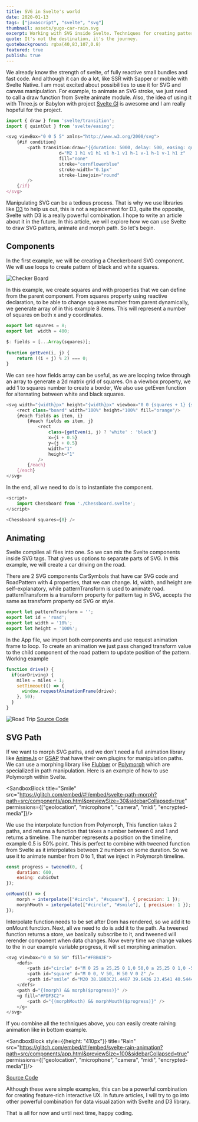 ```yaml
---
title: SVG in Svelte's world
date: 2020-01-13
tags: ["javascript", "svelte", "svg"]
thumbnail: assets/yugo-car-rain.svg
excerpt: Working with SVG inside Svelte. Techniques for creating patterns, animating properties and M+morphing SVG paths.
quote: It's not the destination, it's the journey.
quotebackground: rgba(40,83,107,0.8)
featured: true
publish: true
---
```


We already know the strength of svelte, of fully reactive small bundles and fast code. And although it can do a lot, like SSR with Sapper or mobile with Svelte Native. I am most excited about possibilities to use it for SVG and canvas manipulation. For example, to animate an SVG stroke, we just need to call a draw function from Svelte animate module. Also, the idea of using it with Three.js or Babylon with project [Svelte Gl](https://github.com/Rich-Harris/svelte-gl) is awesome and I am really hopeful for the project.

```javascript
import { draw } from 'svelte/transition';
import { quintOut } from 'svelte/easing';

<svg viewBox="0 0 5 5" xmlns="http://www.w3.org/2000/svg">
	{#if condition}
		<path transition:draw="{{duration: 5000, delay: 500, easing: quintOut}}"
					d="M2 1 h1 v1 h1 v1 h-1 v1 h-1 v-1 h-1 v-1 h1 z"
					fill="none"
					stroke="cornflowerblue"
					stroke-width="0.1px"
					stroke-linejoin="round"
		/>
	{/if}
</svg>
```

Manipulating SVG can be a tedious process. That is why we use libraries like [D3](https://d3js.org/) to help us out, this is not a replacement for D3, quite the opposite, Svelte with D3 is a really powerful combination. I hope to write an article about it in the future. In this article, we will explore how we can use Svelte to draw SVG patters, animate and morph path. So let's begin.

## Components

In the first example, we will be creating a Checkerboard SVG component. We will use loops to create pattern of black and white squares.

![Checker Board](assets/board.png)

In this example, we create squares and with properties that we can define from the parent component. From squares property using reactive declaration, to be able to change squares number from parent dynamically, we generate array of in this example 8 items. This will represent a number of squares on both x and y coordinates.

```javascript
export let squares = 8;
export let  width = 400;
	
$: fields = [...Array(squares)];
	
function getEven(i, j) {
	return ((i + j) % 2) === 0;
}
```

We can see how fields array can be useful, as we are looping twice through an array to generate a 2d matrix grid of squares. On a viewbox property, we add 1 to squares number to create a border, We also use getEven function for alternating between white and black squares.

```javascript
<svg width="{width}px" height="{width}px" viewbox="0 0 {squares + 1} {squares + 1}">
	<rect class="board" width="100%" height="100%" fill="orange"/>
	{#each fields as item, i}
		{#each fields as item, j}
			<rect
				class={getEven(i, j) ? 'white' : 'black'}
				x={i + 0.5}
				y={j + 0.5}
				width="1"
				height="1"
			/>
		{/each}
	{/each}
</svg>
```

In the end, all we need to do is to instantiate the component.

```javascript
<script>
	import Chessboard from './Chessboard.svelte';
</script>

<Chessboard squares={8} />
```

## Animating

Svelte compiles all files into one. So we can mix the Svelte components inside SVG tags. That gives us options to separate parts of SVG. In this example, we will create a car driving on the road.

<SandboxBlock title="Roadtrip" src="https://glitch.com/embed/#!/embed/svelte-roadtrip-animation?path=src/components/app.html&previewSize=50&sidebarCollapsed=true" />

There are 2 SVG components CarSymbols that have car SVG code and RoadPattern with 4 properties, that we can change. Id, width, and height are self-explanatory, while patternTransform is used to animate road.  patternTransform is a transform property for pattern tag in SVG, accepts the same as transform property od SVG or style.


```javascript
export let patternTransform = '';
export let id = 'road';
export let width = '10%';
export let height = '100%';
```

In the App file, we import both components and use request animation frame to loop. To create an animation we just pass changed transform value to the child component of the road pattern to update position of the pattern. Working example

```javascript
function drive() {
  if(carDriving) {
    miles = miles + 1;
    setTimeout(() => {
      window.requestAnimationFrame(drive);
    }, 50);
  }
}
```

<div className="centered" >
  <img className="spaced" src="assets/svg-roadtrip.gif" alt="Road Trip"/>
  <a href="https://svelte.dev/repl/2aab56cc59614dc28f291a8209249fa8?version=3.14.1">Source Code</a>
</div>

## SVG Path

If we want to morph SVG paths, and we don't need a full animation library like [AnimeJs](https://animejs.com/) or [GSAP](https://greensock.com/gsap/) that have their own plugins for manipulation paths. We can use a morphing library like [Flubber](https://github.com/veltman/flubber) or [Polymorph](https://github.com/notoriousb1t/polymorph) which are specialized in path manipulation. Here is an example of how to use Polymorph within Svelte.

<SandboxBlock title="Smile" src="https://glitch.com/embed/#!/embed/svelte-path-morph?path=src/components/app.html&previewSize=30&sidebarCollapsed=true" permissions={["geolocation", "microphone", "camera", "midi", "encrypted-media"]}/>

We use the interpolate function from Polymorph, This function takes 2 paths, and returns a function that takes a number between 0 and 1 and returns a timeline. The number represents a position on the timeline, example 0.5 is 50% point. This is perfect to combine with tweened function from Svelte as it interpolates between 2 numbers on some duration. So we use it to animate number from 0 to 1, that we inject in Polymorph timeline.

```javascript
const progress = tweened(0, {
    duration: 600,
    easing: cubicOut
});

onMount(() => {
    morph = interpolate(["#circle", "#square"], { precision: 1 });
    morphMouth = interpolate(["#circle", "#smile"], { precision: 1 });
});
```

Interpolate function needs to be set after Dom has rendered, so we add it to onMount function. Next, all we need to do is add it to the path. As tweened function returns a store, we basically subscribe to it, and tweened will rerender component when data changes. Now every time we change values to the in our example variable progress, it will set morphing animation.

```javascript
<svg viewbox="0 0 50 50" fill="#FBB43E">
	<defs>
		<path id="circle" d="M 0 25 a 25,25 0 1,0 50,0 a 25,25 0 1,0 -50,0" />
		<path id="square" d="M 0 0, V 50, H 50 V 0 Z" />
		<path id="smile" d="M20 38.1883C21.4487 39.6436 23.4541 40.5444 25.6698 40.5444C27.9796 40.5444 30.0607 39.5655 31.521 38C29.5403 38.3522 27.4012 38.5444 25.1698 38.5444C23.3754 38.5444 21.6407 38.4201 20 38.1883Z" />
	</defs>
	<path d="{(morph) && morph($progress)}" />
	<g fill="#FDF3C2">
		<path d="{(morphMouth) && morphMouth($progress)}" />
	</g>
</svg>
```

If you combine all the techniques above, you can easily create raining animation like in bottom example.

<SandboxBlock style={{height: "410px"}} title="Rain" src="https://glitch.com/embed/#!/embed/svelte-rain-animation?path=src/components/app.html&previewSize=100&sidebarCollapsed=true" permissions={["geolocation", "microphone", "camera", "midi", "encrypted-media"]}/>

<div className="centered spaced">
  <a href="https://svelte.dev/repl/b01660b90e714334861dd6e0e1faff61?version=3.14.1">Source Code</a>
</div>

Although these were simple examples, this can be a powerful combination for creating feature-rich interactive UX. In future articles, I will try to go into other powerful combination for data visualization with Svelte and D3 library.

That is all for now and until next time, happy coding.